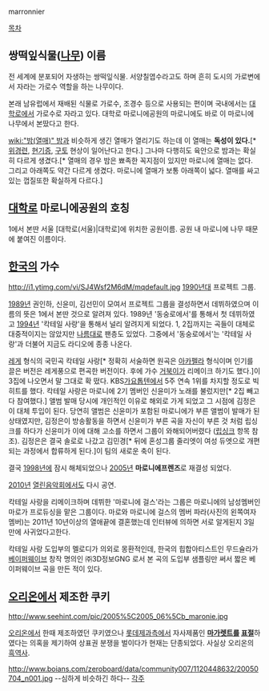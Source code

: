 marronnier

[[목차]] 
== 쌍떡잎식물([[나무]]) 이름 == 
전 세계에 분포되어 자생하는 쌍떡잎식물. 서양칠엽수라고도 하며 흔히 도시의 가로변에서 자라는 가로수 역할을 하는 나무이다. 

본래 남유럽에서 재배된 식물로 가로수, 조경수 등으로 사용되는 편이며 국내에서는 [[대학로]]에서 가로수로 자라고 있다. 대학로 마로니에공원의 마로니에도 바로 이 마로니에 나무에서 본땄다고 한다.

[[wiki:"밤(열매)" 밤]]과 비슷하게 생긴 열매가 열리기도 하는데 이 열매는 '''독성이 있다.'''[* [[위경련]], [[현기증]], [[구토]] 현상이 일어난다고 한다.] 그나마 다행히도 육안으로 밤과는 확실히 다르게 생겼다.[* 열매의 경우 밤은 뾰족한 꼭지점이 있지만 마로니에 열매는 없다. 그리고 아래쪽도 약간 다르게 생겼다. 마로니에 열매가 보통 아래쪽이 넓다. 열매를 싸고있는 껍질또한 확실하게 다르다.] 

== [[대학로(서울)|대학로]] 마로니에공원의 호칭 ==
1에서 본딴 서울 [대학로(서울)|대학로]에 위치한 공원이름. 공원 내 마로니에 나무 때문에 붙여진 이름이다.

== [[한국]]의 가수 == 
http://i1.ytimg.com/vi/SJ4Wsf2M6dM/mqdefault.jpg
[[1990년대]] 프로젝트 그룹.

[[1989년]] 권인하, 신윤미, 김선민이 모여서 프로젝트 그룹을 결성하면서 데뷔하였으며 이름의 뜻은 1에서 본딴 것으로 알려져 있다. 1989년 '동숭로에서'를 통해서 첫 데뷔하였고 [[1994년]] '칵테일 사랑'을 통해서 널리 알려지게 되었다. 1, 2집까지는 곡들이 대체로 대중적이지는 않았지만 [[나름]]대로 팬층도 있었다. 그중에서 '동숭로에서'는 '칵테일 사랑'과 더불어 지금도 라디오에 종종 나온다.

{{{#!html
<iframe width="420" height="315" src="//www.youtube.com/embed/D-tP16V17QI" frameborder="0" allowfullscreen></iframe>
}}}

[[레게]] 형식의 국민곡 칵테일 사랑[* 정확히 서술하면 원곡은 [[아카펠라]] 형식이며 인기를 끌은 버전은 레게풍으로 편곡한 버전이다. 후에 가수 [[거북이]]가 리메이크 하기도 했다.]이 3집에 나오면서 말 그대로 확 떴다. KBS[[가요톱텐]]에서 5주 연속 1위를 차지할 정도로 빅히트를 했다. 칵테일 사랑은 마로니에 2기 멤버인 신윤미가 노래를 불렀지만[* 2집 빼고 다 참여했다.] 앨범 발매 당시에 개인적인 이유로 해외로 가게 되었고 그 시점에 김정은이 대체 투입이 된다. 당연히 앨범은 신윤미가 포함된 마로니에가 부른 앨범이 발매가 된 상태였지만, 김정은이 방송활동을 하면서 신윤미가 부른 곡을 자신이 부른 것 처럼 립싱크를 하다가 신윤미가 이에 대해 고소를 하면서 그룹이 와해되어버렸다 ([[립싱크]] 항목 참조). 김정은은 결국 솔로로 나갔고 김민경[* 뒤에 혼성그룹 줄리엣이 여성 듀엣으로 개편되는 과정에서 합류하게 된다.]이 팀의 새로운 축이 된다.

결국 [[1998년]]에 잠시 해체되었으나 [[2005년]] '''마로니에프렌즈'''로 재결성 되었다. 

{{{#!html
<iframe width="600" height="400" src="//www.youtube.com/embed/bzXXo6n2svg" frameborder="0" allowfullscreen></iframe>
}}}
[[2010년]] [[열린음악회]]에서도 다시 공연.

칵테일 사랑을 리메이크하며 데뷔한 '마로니에 걸스'라는 그룹은 마로니에의 남성멤버인 마로가 프로듀싱을 맡은 그룹이다. 마로와 마로니에 걸스의 멤버 파라(사진의 왼쪽여자멤버)는 2011년 10년이상의 열애끝에 결혼했는데 인터뷰에 의하면 서로 알게된지 3일만에 사귀었다고한다.

칵테일 사랑 도입부의 멜로디가 의외로 몽환적인데, 한국의 힙합아티스트인 무드슐라가 [[베이퍼웨이브]] 창작 명의인 ㈜3D정보GNG 로서 본 곡의 도입부 샘플링만 써서 짧은 베이퍼웨이브 곡을 만든 적이 있다. 
== [[오리온]]에서 제조한 쿠키 == 
http://www.seehint.com/pic/2005%5C2005_06%5Cb_maronie.jpg

[[오리온]]에서 한때 제조하였던 쿠키였으나 [[롯데제과]]측에서 자사제품인 '''[[마가렛트]]를 [[표절]]'''하였다는 의혹을 제기하여 상표권 분쟁을 벌이다가 현재는 단종되었다. 사실상 오리온의 [[흑역사]].

http://www.boians.com/zeroboard/data/community007/1120448632/20050704_n001.jpg
--심하게 비슷하긴 하다--
[[각주]]
